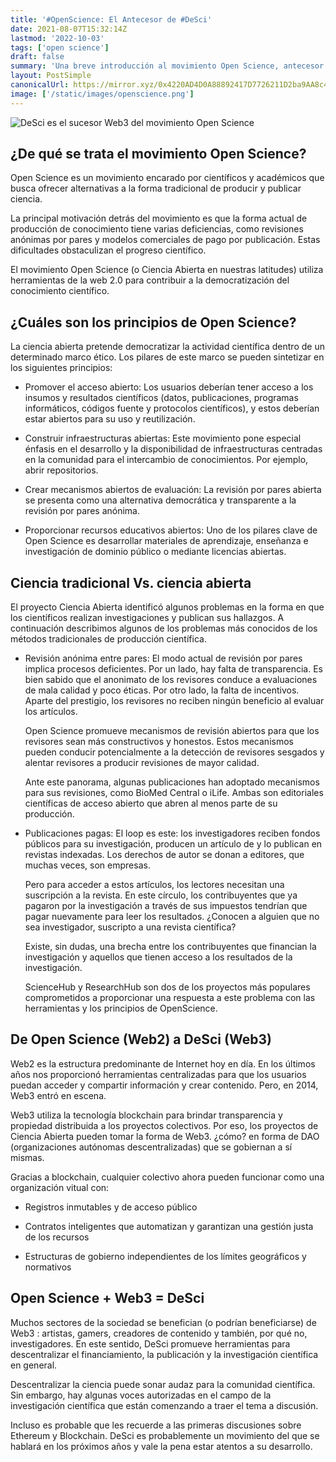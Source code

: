 ```yaml
---
title: '#OpenScience: El Antecesor de #DeSci'
date: 2021-08-07T15:32:14Z
lastmod: '2022-10-03'
tags: ['open science']
draft: false
summary: 'Una breve introducción al movimiento Open Science, antecesor Web2 de DeSci.'
layout: PostSimple
canonicalUrl: https://mirror.xyz/0x4220AD4D0A88892417D7726211D2ba9AA8c4640C/hXk2eYDU3LM87FAaDXd9VkgPIRO346Q6vX6sY-lKwAo
image: ['/static/images/openscience.png']
---
```


![DeSci es el sucesor Web3 del movimiento Open Science](/static/images/openscience.png)

## ¿De qué se trata el movimiento Open Science?

Open Science es un movimiento encarado por científicos y académicos que busca ofrecer alternativas a la forma tradicional de producir y publicar ciencia.

La principal motivación detrás del movimiento es que la forma actual de producción de conocimiento tiene varias deficiencias, como revisiones anónimas por pares y modelos comerciales de pago por publicación. Estas dificultades obstaculizan el progreso científico.

El movimiento Open Science (o Ciencia Abierta en nuestras latitudes) utiliza herramientas de la web 2.0 para contribuir a la democratización del conocimiento científico.

## ¿Cuáles son los principios de Open Science?

La ciencia abierta pretende democratizar la actividad científica dentro de un determinado marco ético. Los pilares de este marco se pueden sintetizar en los siguientes principios:

- Promover el acceso abierto: Los usuarios deberían tener acceso a los insumos y resultados científicos (datos, publicaciones, programas informáticos, códigos fuente y protocolos científicos), y estos deberían estar abiertos para su uso y reutilización.

- Construir infraestructuras abiertas: Este movimiento pone especial énfasis en el desarrollo y la disponibilidad de infraestructuras centradas en la comunidad para el intercambio de conocimientos. Por ejemplo, abrir repositorios.

- Crear mecanismos abiertos de evaluación: La revisión por pares abierta se presenta como una alternativa democrática y transparente a la revisión por pares anónima.

- Proporcionar recursos educativos abiertos: Uno de los pilares clave de Open Science es desarrollar materiales de aprendizaje, enseñanza e investigación de dominio público o mediante licencias abiertas.

## Ciencia tradicional Vs. ciencia abierta

El proyecto Ciencia Abierta identificó algunos problemas en la forma en que los científicos realizan investigaciones y publican sus hallazgos. A continuación describimos algunos de los problemas más conocidos de los métodos tradicionales de producción científica.

- Revisión anónima entre pares: El modo actual de revisión por pares implica procesos deficientes. Por un lado, hay falta de transparencia. Es bien sabido que el anonimato de los revisores conduce a evaluaciones de mala calidad y poco éticas. Por otro lado, la falta de incentivos. Aparte del prestigio, los revisores no reciben ningún beneficio al evaluar los artículos.

  Open Science promueve mecanismos de revisión abiertos para que los revisores sean más constructivos y honestos. Estos mecanismos pueden conducir potencialmente a la detección de revisores sesgados y alentar revisores a producir revisiones de mayor calidad.

  Ante este panorama, algunas publicaciones han adoptado mecanismos para sus revisiones, como BioMed Central o iLife. Ambas son editoriales científicas de acceso abierto que abren al menos parte de su producción.

- Publicaciones pagas: El loop es este: los investigadores reciben fondos públicos para su investigación, producen un artículo de y lo publican en revistas indexadas. Los derechos de autor se donan a editores, que muchas veces, son empresas.

  Pero para acceder a estos artículos, los lectores necesitan una suscripción a la revista. En este círculo, los contribuyentes que ya pagaron por la investigación a través de sus impuestos tendrían que pagar nuevamente para leer los resultados. ¿Conocen a alguien que no sea investigador, suscripto a una revista científica?

  Existe, sin dudas, una brecha entre los contribuyentes que financian la investigación y aquellos que tienen acceso a los resultados de la investigación.

  ScienceHub y ResearchHub son dos de los proyectos más populares comprometidos a proporcionar una respuesta a este problema con las herramientas y los principios de OpenScience.

## De Open Science (Web2) a DeSci (Web3)

Web2 es la estructura predominante de Internet hoy en día. En los últimos años nos proporcionó herramientas centralizadas para que los usuarios puedan acceder y compartir información y crear contenido. Pero, en 2014, Web3 entró en escena.

Web3 utiliza la tecnología blockchain para brindar transparencia y propiedad distribuida a los proyectos colectivos. Por eso, los proyectos de Ciencia Abierta pueden tomar la forma de Web3. ¿cómo? en forma de DAO (organizaciones autónomas descentralizadas) que se gobiernan a sí mismas.

Gracias a blockchain, cualquier colectivo ahora pueden funcionar como una organización vitual con:

- Registros inmutables y de acceso público

- Contratos inteligentes que automatizan y garantizan una gestión justa de los recursos

- Estructuras de gobierno independientes de los límites geográficos y normativos

## Open Science + Web3 = DeSci

Muchos sectores de la sociedad se benefician (o podrían beneficiarse) de Web3 : artistas, gamers, creadores de contenido y también, por qué no, investigadores. En este sentido, DeSci promueve herramientas para descentralizar el financiamiento, la publicación y la investigación científica en general.

Descentralizar la ciencia puede sonar audaz para la comunidad científica. Sin embargo, hay algunas voces autorizadas en el campo de la investigación científica que están comenzando a traer el tema a discusión.

Incluso es probable que les recuerde a las primeras discusiones sobre Ethereum y Blockchain. DeSci es probablemente un movimiento del que se hablará en los próximos años y vale la pena estar atentos a su desarrollo.
